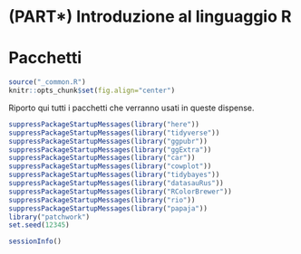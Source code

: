 # (PART\*) Introduzione al linguaggio R {-}

# Pacchetti 

```r
source("_common.R")
knitr::opts_chunk$set(fig.align="center")
```

Riporto qui tutti i pacchetti che verranno usati in queste dispense.

```r
suppressPackageStartupMessages(library("here"))
suppressPackageStartupMessages(library("tidyverse"))
suppressPackageStartupMessages(library("ggpubr"))
suppressPackageStartupMessages(library("ggExtra"))
suppressPackageStartupMessages(library("car"))
suppressPackageStartupMessages(library("cowplot"))
suppressPackageStartupMessages(library("tidybayes"))
suppressPackageStartupMessages(library("datasauRus"))
suppressPackageStartupMessages(library("RColorBrewer"))
suppressPackageStartupMessages(library("rio"))
suppressPackageStartupMessages(library("papaja"))
library("patchwork")
set.seed(12345)
```

```r
sessionInfo()
```

